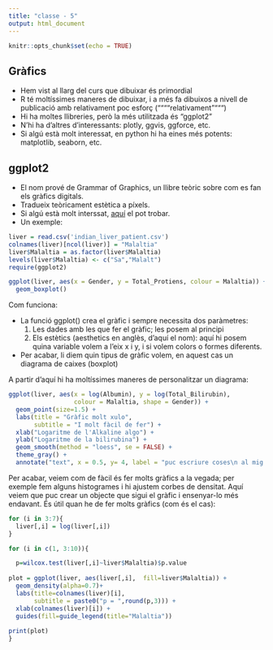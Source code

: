 ```yaml
---
title: "classe - 5"
output: html_document
---
```


```r
knitr::opts_chunk$set(echo = TRUE)
```

## Gràfics

- Hem vist al llarg del curs que dibuixar és primordial
- R té moltíssimes maneres de dibuixar, i a més fa dibuixos a nivell de publicació amb relativament poc esforç (""""relativament"""")
- Hi ha moltes llibreries, però la més utilitzada és "ggplot2"
- N'hi ha d'altres d'interessants: plotly, ggvis, ggforce, etc.
- Si algú està molt interessat, en python hi ha eines més potents: matplotlib, seaborn, etc.

## ggplot2

- El nom prové de Grammar of Graphics, un llibre teòric sobre com es fan els gràfics digitals.
- Tradueix teòricament estètica a píxels. 
- Si algú està molt interssat, [aquí](http://www.springer.com/us/book/9780387245447) el pot trobar.
- Un exemple: 

```r
liver = read.csv('indian_liver_patient.csv')
colnames(liver)[ncol(liver)] = "Malaltia"
liver$Malaltia = as.factor(liver$Malaltia)
levels(liver$Malaltia) <- c("Sa","Malalt")
require(ggplot2)
```

```r
ggplot(liver, aes(x = Gender, y = Total_Protiens, colour = Malaltia)) + 
  geom_boxplot()
```

Com funciona:

- La funció ggplot() crea el gràfic i sempre necessita dos paràmetres:
    1. Les dades amb les que fer el gràfic; les posem al principi
    1. Els estètics (aesthetics en anglès, d'aquí el nom): aquí hi posem quina variable volem a l'eix x i y, i si volem colors o formes diferents.
- Per acabar, li diem quin tipus de gràfic volem, en aquest cas un diagrama de caixes (boxplot)

A partir d'aquí hi ha moltíssimes maneres de personalitzar un diagrama:

```r
ggplot(liver, aes(x = log(Albumin), y = log(Total_Bilirubin), 
                  colour = Malaltia, shape = Gender)) + 
  geom_point(size=1.5) + 
  labs(title = "Gràfic molt xulo", 
       subtitle = "I molt fàcil de fer") + 
  xlab("Logaritme de l'Alkaline algo") +
  ylab("Logaritme de la bilirubina") +
  geom_smooth(method = "loess", se = FALSE) +
  theme_gray() + 
  annotate("text", x = 0.5, y= 4, label = "puc escriure coses\n al mig del gràfic")
```

Per acabar, veiem com de fàcil és fer molts gràfics a la vegada; per exemple fem alguns histogrames i hi ajustem corbes de densitat. Aquí veiem que puc crear un objecte que sigui el gràfic i ensenyar-lo més endavant. És útil quan he de fer molts gràfics (com és el cas):

```r
for (i in 3:7){
  liver[,i] = log(liver[,i])
}
```

```r
for (i in c(1, 3:10)){

  p=wilcox.test(liver[,i]~liver$Malaltia)$p.value
  
plot = ggplot(liver, aes(liver[,i],  fill=liver$Malaltia)) +
  geom_density(alpha=0.7)+
  labs(title=colnames(liver)[i], 
       subtitle = paste0("p = ",round(p,3))) +
  xlab(colnames(liver)[i]) +
  guides(fill=guide_legend(title="Malaltia"))
 
print(plot)
}
```
